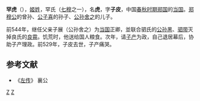 {{模板:Infobox 先秦人物
|名称= 罕虎
|姓=[[姬姓|姬]]
|氏=罕
|名=虎
|字=子皮
|别名=
|别字=
|谥号=
|时代=春秋
|国家=[[郑国|郑]] 
|身份=[[郑国|郑国]][[当国|当国]]
|出生=
|逝世=前529年
|父=[[子展|子展]]
|子女=[[罕婴齐|罕婴齐]]
}}
'''罕虎'''（{{bd|？||前529年||catIdx=Z}}），[[姬姓|姬姓]]，罕氏（[[七穆|七穆]]之一），名'''虎'''，字'''子皮'''，中国[[春秋时期|春秋时期]][[郑国|郑国]]的[[当国|当国]]。[[郑穆公|郑穆公]]的曾孙、[[公子喜|公子喜]]的孙子、[[公孙舍之|公孙舍之]]的儿子。

前544年，继任父亲子展（公孙舍之）为[[当国|当国]]正卿，並联合驷氏的[[公孙黑|公孙黑]]、[[驷带|驷带]]灭掉良氏的[[良霄|良霄]]。饥荒时，他送给国人粮食。次年，请[[子产|子产]]为政，自己退居幕后，协助子产理政。前529年，子皮去世，子产痛哭。

{{春秋人小作品}}

==参考文献==
*《[[左传|左传]]》 襄公

[[Category:郑卿|Z]]
[[Category:春秋人|Z]]